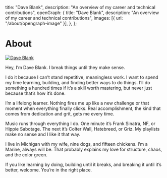 

  title: "Dave Blank",
  description: "An overview of my career and technical contributions",
  openGraph: {
    title: "Dave Blank",
    description: "An overview of my career and technical contributions",
    images: [{ url: "/about/opengraph-image" }],
  },
};

<div className="max-w-2xl mx-auto px-6">

# About

<a href="https://x.com/isblank_dave" target="_blank">
  <Image
    src={rauchgPhoto}
    alt="Dave Blank"
    className="rounded-full bg-gray-100 block mt-2 mb-5 w-48 h-48 mx-auto sm:float-right sm:ml-5 sm:mb-5 object-contain object-bottom"
    unoptimized
    priority
  />
</a>

Hey, I’m Dave Blank.
I break things until they make sense.

I do it because I can’t stand repetitive, meaningless work. I want to spend my time learning, building, and finding better ways to do things. I’ll do something a hundred times if it’s a skill worth mastering, but never just because that’s how it’s done.

I’m a lifelong learner. Nothing fires me up like a new challenge or that moment when everything finally clicks. Real accomplishment, the kind that comes from dedication and grit, gets me every time.

Music runs through everything I do. One minute it’s Frank Sinatra, NF, or Hippie Sabotage. The next it’s Colter Wall, Hatebreed, or Griz. My playlists make no sense and I like it that way.

I live in Michigan with my wife, nine dogs, and fifteen chickens. I’m a Marine, always will be. That probably explains my love for structure, chaos, and the color green.

If you like learning by doing, building until it breaks, and breaking it until it’s better, welcome. You’re in the right place.

</div>

<br></br>

<BentoSection />
